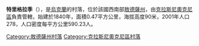 {{coord|47|24|13|N|29|27|55|E|scale:30000|display=title}}

'''特里格拉季'''（{{lang-uk|Тригради}}），是[[烏克蘭|烏克蘭]]的村落，位於該國西南部[[敖德薩州|敖德薩州]]，由[[克拉斯尼奧克尼區|克拉斯尼奧克尼區]]負責管轄，始建於1840年，面積0.47平方公里，海拔高度90米，2001年人口278，人口密度每平方公里590.23人。

{{DEFAULTSORT:Тригради}}
[[Category:敖德薩州村落|Category:敖德薩州村落]]
[[Category:克拉斯尼奧克尼區村落|Category:克拉斯尼奧克尼區村落]]


{{Odessa-geo-stub}}